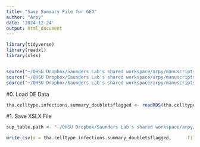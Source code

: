 ```yaml
---
title: "Save Summary File for GEO"
author: "Arpy"
date: '2024-12-24'
output: html_document
---
```


```r
library(tidyverse)
library(readxl)
library(xlsx)


source("~/OHSU Dropbox/Saunders Lab's shared workspace/arpy/manuscripts/2023_Thai2P4M_FeigeYoung/ms_analyses/1_karl_analysis/r_functions_paths/_color_palettes_tha2P4M.R")
source("~/OHSU Dropbox/Saunders Lab's shared workspace/arpy/manuscripts/2023_Thai2P4M_FeigeYoung/ms_analyses/1_karl_analysis/r_functions_paths/_karl_tha2P4M_functions.R")
source("~/OHSU Dropbox/Saunders Lab's shared workspace/arpy/manuscripts/2023_Thai2P4M_FeigeYoung/ms_analyses/1_karl_analysis/r_functions_paths/_karl_tha2P4M_filepaths.R")
```

#0. Load DE Data
```r

tha.celltype.infections.summary_doubletsflagged <- readRDS(tha.celltype.infections.summary_doubletsflagged.path)                  

```

#1. Save XSLX File
```r
sup_table.path <- "~/OHSU Dropbox/Saunders Lab's shared workspace/arpy/manuscripts/2023_Thai2P4M_FeigeYoung/ms_analyses/1_karl_analysis/Data/geo_supplementary_summary_file/"

write_csv(x = tha.celltype.infections.summary_doubletsflagged,      file = paste0(sup_table.path, "FeigeEtAl_ThaSummary.csv"))


```
